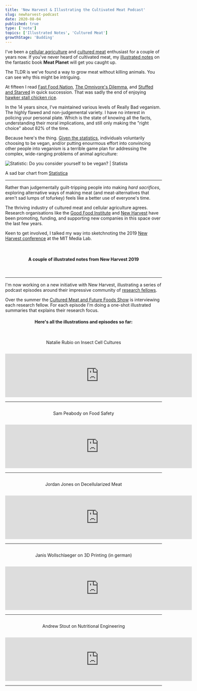 ```yaml
---
title: 'New Harvest & Illustrating the Cultivated Meat Podcast'
slug: newharvest-podcast
date: 2020-08-04
published: true
type: ['note']
topics: ['Illustrated Notes', 'Cultured Meat']
growthStage: 'Budding'
---
```


I've been a [cellular agriculture](https://www.new-harvest.org/cell_ag_101) and [cultured meat](https://en.wikipedia.org/wiki/Cultured_meat) enthusiast for a couple of years now. If you've never heard of cultivated meat, my [illustrated notes](/meat-planet) on the fantastic book **Meat Planet** will get you caught up.

The TLDR is we've found a way to grow meat without killing animals. You can see why this might be intriguing.

At fifteen I read [Fast Food Nation](https://www.librarything.com/work/3735), [The Omnivore's Dilemma](https://www.librarything.com/work/504173), and [Stuffed and Starved](https://www.librarything.com/work/3657642) in quick succession. That was sadly the end of enjoying [hawker stall chicken rice](https://theculturetrip.com/asia/singapore/articles/a-brief-history-of-hainanese-chicken-rice-singapores-national-dish/).

In the 14 years since, I've maintained various levels of Really Bad veganism. <Footnote idName={1}>The highly flawed and non-judgemental variety. I have no interest in policing your personal plate. </Footnote> Which is the state of knowing all the facts, understanding their moral implications, and still only making the "right choice" about 82% of the time. 

Because here's the thing. [Given the statistics](https://www.statista.com/statistics/237464/share-of-vegans-in-the-united-states/), individuals voluntarily choosing to be vegan, and/or putting enourmous effort into convincing other people into veganism is a terrible game plan for addressing the complex, wide-ranging problems of animal agriculture:

<Image maxwidth="800px" alt="Statistic: Do you consider yourself to be vegan? | Statista" src="https://www.statista.com/graphic/1/237464/share-of-vegans-in-the-united-states.jpg" />

<Subtext center> A sad bar chart from <a href="https://www.statista.com/statistics/237464/share-of-vegans-in-the-united-states/" rel="nofollow">Statistica</a> </Subtext>

---

Rather than judgementally guilt-tripping people into making _hard sacrifices_, exploring alternative ways of making meat (and meat-alternatives that aren't sad lumps of tofurkey) feels like a better use of everyone's time.

The thriving industry of cultured meat and cellular agriculture agrees. Research organisations like the [Good Food Institute](https://www.gfi.org/) and [New Harvest](https://www.new-harvest.org/) have been promoting, funding, and supporting new companies in this space over the last few years.

Keen to get involved, I talked my way into sketchnoting the 2019 [New Harvest conference](/newharvest2019) at the MIT Media Lab.

<br />

<h4 style="text-align:center">A couple of illustrated notes from New Harvest 2019</h4>

<TwoCol gridGap="10px" alignItems="flex-start">

<Image alt="" src="https://res.cloudinary.com/dg3gyk0gu/image/upload/c_scale,f_auto,q_100,w_800/v1589845700/maggieappleton.com/new-harvest-2019/NH_10-Sullivan.png" />

<Image alt="" src="https://res.cloudinary.com/dg3gyk0gu/image/upload/c_scale,f_auto,q_100,w_800/v1589845680/maggieappleton.com/new-harvest-2019/NH_1-CampuzanoArtboard-1.png" />

<Image alt="" src="https://res.cloudinary.com/dg3gyk0gu/image/upload/c_scale,f_auto,q_100,w_800/v1589845696/maggieappleton.com/new-harvest-2019/NH_5-Arceolo.png" />

<Image alt="" src="https://res.cloudinary.com/dg3gyk0gu/image/upload/c_scale,f_auto,q_100,w_800/v1589845711/maggieappleton.com/new-harvest-2019/NH_11-CoxArtboard-1.png" />

</TwoCol>

---

I'm now working on a new initiative with New Harvest, illustrating a series of podcast episodes around their impressive community of [research fellows](https://www.new-harvest.org/current_research_projects).

Over the summer the [Cultured Meat and Future Foods Show](https://anchor.fm/futurefoodshow/) is interviewing each research fellow. For each episode I'm doing a one-shot illustrated summaries that explains their research focus.

<Center>

#### Here's all the illustrations and episodes so far:

<br />

<Image alt="" src="https://res.cloudinary.com/dg3gyk0gu/image/upload/c_scale,f_auto,q_100,w_990/v1596579655/maggieappleton.com/notes/new-harvest-podcast/NH1_Rubio_Full.png" />

Natalie Rubio on Insect Cell Cultures

<iframe src="https://anchor.fm/futurefoodshow/embed/episodes/Natalie-Rubio---New-Harvest-Fellowship-Series-eesp9p/a-a2c2nno" style="display: block; margin: 0 auto; padding-top: 1em;" height="140px" width="600px" frameborder="0" scrolling="no"></iframe>

---


<Image alt="" src="https://res.cloudinary.com/dg3gyk0gu/image/upload/c_scale,f_auto,q_100,w_990/v1596579662/maggieappleton.com/notes/new-harvest-podcast/NH2_Peabody_Full.png" />

Sam Peabody on Food Safety

<iframe src="https://anchor.fm/futurefoodshow/embed/episodes/Sam-Peabody---New-Harvest-Fellowship-Series-efr659/a-a2hpocq" style="display: block; margin: 0 auto; padding-top: 1em;" height="140px" width="600px" frameborder="0" scrolling="no"></iframe>

---

<Image alt="" src="https://res.cloudinary.com/dg3gyk0gu/image/upload/c_scale,f_auto,q_100,w_990/v1596579667/maggieappleton.com/notes/new-harvest-podcast/NH3_Jones_Full.png" />

Jordan Jones on Decellularized Meat

<iframe src="https://anchor.fm/futurefoodshow/embed/episodes/Jordan-Jones---New-Harvest-Fellowship-Series-ege5pl/a-a2l5264" style="display: block; margin: 0 auto; padding-top: 1em;" height="140px" width="600px" frameborder="0" scrolling="no"></iframe>

---

<Image alt="" src="https://res.cloudinary.com/dg3gyk0gu/image/upload/c_scale,f_auto,q_100,w_990/v1596579671/maggieappleton.com/notes/new-harvest-podcast/NH4_Jannis_Full.png" />

Janis Wollschlaeger on 3D Printing (in german)

<iframe src="https://anchor.fm/futurefoodshow/embed/episodes/Jannis-Wollschlaeger---New-Harvest-Fellowship-Series-DE-egnesi/a-a2mpdp7" style="display: block; margin: 0 auto; padding-top: 1em;" height="140px" width="600px" frameborder="0" scrolling="no"></iframe>

---

<Image alt="" src="https://res.cloudinary.com/dg3gyk0gu/image/upload/c_scale,f_auto,q_100,w_990/v1596579677/maggieappleton.com/notes/new-harvest-podcast/NH5_Stout_Full.png" />

Andrew Stout on Nutritional Engineering

<iframe src="https://anchor.fm/futurefoodshow/embed/episodes/Andrew-Stout---New-Harvest-Fellowship-Series-ehm8uu/a-a2s6l6n" style="display: block; margin: 0 auto; padding-top: 1em;" height="140px" width="600px" frameborder="0" scrolling="no"></iframe>

</Center>

---